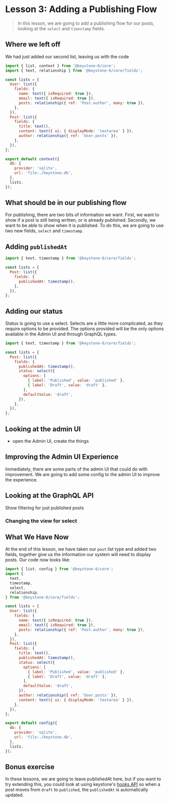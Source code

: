 
# Lesson 3: Adding a Publishing Flow

> In this lesson, we are going to add a publishing flow for our posts, looking at the `select` and `timestamp` fields.

## Where we left off

We had just added our second list, leaving us with the code

```js
import { list, context } from '@keystone-6/core';
import { text, relationship } from '@keystone-6/core/fields';

const lists = {
  User: list({
    fields: {
      name: text({ isRequired: true }),
      email: text({ isRequired: true }),
      posts: relationship({ ref: 'Post.author', many: true }),
    },
  }),
  Post: list({
    fields: {
      title: text(),
      content: text({ ui: { displayMode: 'textarea' } }),
      author: relationship({ ref: 'User.posts' }),
    },
  }),
};

export default context({
  db: {
    provider: 'sqlite',
    url: 'file:./keystone.db',
  },
  lists,
});
```

## What should be in our publishing flow

For publishing, there are two bits of information we want. First, we want to show if a post is still being written, or is already published. Secondly, we want to be able to show when it is published. To do this, we are going to use two new fields, `select` and `timestamp`.

## Adding `publishedAt`

```js
import { text, timestamp } from '@keystone-6/core/fields';

const lists = {
  Post: list({
    fields: {
      publishedAt: timestamp(),
    },
  }),
};
```

## Adding our status

Status is going to use a select. Selects are a little more complicated, as they require options to be provided. The options provided will be the only options available in the Admin UI and through GraphQL types.

```js
import { text, timestamp } from '@keystone-6/core/fields';

const lists = {
  Post: list({
    fields: {
      publishedAt: timestamp(),
      status: select({
        options: [
          { label: 'Published', value: 'published' },
          { label: 'Draft', value: 'draft' },
        ],
        defaultValue: 'draft',
      }),
    },
  }),
};
```

## Looking at the admin UI

- open the Admin UI, create the things

## Improving the Admin UI Experience

Immediately, there are some parts of the admin UI that could do with improvement. We are going to add some config to the admin UI to improve the experience.

## Looking at the GraphQL API

Show filtering for just published posts

### Changing the view for select

## What We Have Now

At the end of this lesson, we have taken our `post` list type and added two fields, together give us the information our system will need to display posts. Our code now looks like:

```js
import { list, config } from '@keystone-6/core';
import {
  text,
  timestamp,
  select,
  relationship,
} from '@keystone-6/core/fields';

const lists = {
  User: list({
    fields: {
      name: text({ isRequired: true }),
      email: text({ isRequired: true }),
      posts: relationship({ ref: 'Post.author', many: true }),
    },
  }),
  Post: list({
    fields: {
      title: text(),
      publishedAt: timestamp(),
      status: select({
        options: [
          { label: 'Published', value: 'published' },
          { label: 'Draft', value: 'draft' },
        ],
        defaultValue: 'draft',
      }),
      author: relationship({ ref: 'User.posts' }),
      content: text({ ui: { displayMode: 'textarea' } }),
    },
  }),
};

export default config({
  db: {
    provider: 'sqlite',
    url: 'file:./keystone.db',
  },
  lists,
});
```

## Bonus exercise

In these lessons, we are going to leave publishedAt here, but if you want to try extending this, you could look at using keystone's [hooks API]() so when a post moves from `draft` to `published`, the `publishedAt` is automatically updated.


>

